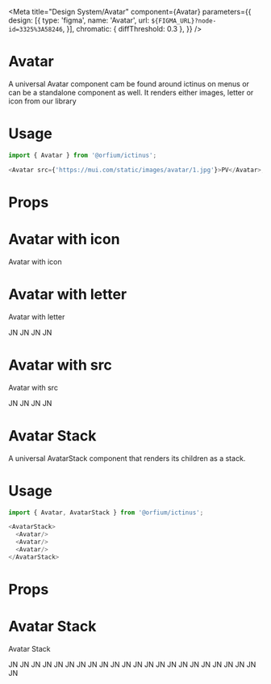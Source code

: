 
<Meta
    title="Design System/Avatar"
    component={Avatar}
    parameters={{
        design: [{
            type: 'figma',
            name: 'Avatar',
            url: `${FIGMA_URL}?node-id=3325%3A58246`,
        }],
        chromatic: { diffThreshold: 0.3 },
    }} />

# Avatar

A universal Avatar component cam be found around ictinus on menus or can be a standalone component as well. It renders either images, letter or icon from our library

# Usage

```js
import { Avatar } from '@orfium/ictinus';

<Avatar src={'https://mui.com/static/images/avatar/1.jpg'}>PV</Avatar>;
```

# Props

<Props of={Avatar} />

# Avatar with icon

Avatar with icon

<Preview>
  <Story name="Avatar with icon">
    <Stack>
      <Avatar size={'xs'} color={`blue-${BASE_SHADE}`} iconName={'user'} />
      <Avatar size={'sm'} color={`blue-${BASE_SHADE}`} iconName={'user'} />
      <Avatar size={'md'} color={`blue-${BASE_SHADE}`} iconName={'user'} />
      <Avatar size={'lg'} color={`blue-${BASE_SHADE}`} iconName={'user'} />
    </Stack>
  </Story>
</Preview>

# Avatar with letter

Avatar with letter

<Preview>
  <Story name="Avatar with letter">
    <Stack>
      <Avatar size={'xs'} color={`blue-${BASE_SHADE}`}>JN</Avatar>
      <Avatar size={'sm'} color={`blue-${BASE_SHADE}`}>JN</Avatar>
      <Avatar size={'md'} color={`blue-${BASE_SHADE}`}>JN</Avatar>
      <Avatar size={'lg'} color={`blue-${BASE_SHADE}`}>JN</Avatar>
    </Stack>
  </Story>
</Preview>

# Avatar with src

Avatar with src

<Preview>
  <Story name="Avatar with src">
    <Stack>
      <Avatar size={'xs'} src={'https://mui.com/static/images/avatar/1.jpg'}>JN</Avatar>
      <Avatar size={'sm'} src={'https://mui.com/static/images/avatar/1.jpg'}>JN</Avatar>
      <Avatar size={'md'} src={'https://mui.com/static/images/avatar/1.jpg'}>JN</Avatar>
      <Avatar size={'lg'} src={'https://mui.com/static/images/avatar/1.jpg'}>JN</Avatar>
    </Stack>
  </Story>
</Preview>

# Avatar Stack

A universal AvatarStack component that renders its children as a stack.

# Usage

```js
import { Avatar, AvatarStack } from '@orfium/ictinus';

<AvatarStack>
  <Avatar/>
  <Avatar/>
  <Avatar/>
</AvatarStack>
```

# Props

<Props of={AvatarStack} />

# Avatar Stack

Avatar Stack

<Preview>
  <Story name="Avatar Stack">
    <Stack vertical>
      <AvatarStack size={'lg'} color={`blue-${BASE_SHADE}`}>
        <Avatar size={'lg'} src={'https://mui.com/static/images/avatar/6.jpg'}>JN</Avatar>
        <Avatar size={'lg'} src={'https://mui.com/static/images/avatar/5.jpg'}>JN</Avatar>
        <Avatar size={'lg'} color={`blue-${BASE_SHADE}`}>JN</Avatar>
        <Avatar size={'lg'} src={'https://mui.com/static/images/avatar/3.jpg'}>JN</Avatar>
        <Avatar size={'lg'} src={'https://mui.com/static/images/avatar/2.jpg'}>JN</Avatar>
        <Avatar size={'lg'} src={'https://mui.com/static/images/avatar/1.jpg'}>JN</Avatar>
      </AvatarStack>
      <AvatarStack maxAvatars={3} color={`blue-${BASE_SHADE}`}>
        <Avatar src={'https://mui.com/static/images/avatar/6.jpg'}>JN</Avatar>
        <Avatar color={`blue-${BASE_SHADE}`} iconName={'user'} />
        <Avatar src={'https://mui.com/static/images/avatar/4.jpg'}>JN</Avatar>
        <Avatar src={'https://mui.com/static/images/avatar/3.jpg'}>JN</Avatar>
        <Avatar src={'https://mui.com/static/images/avatar/2.jpg'}>JN</Avatar>
        <Avatar src={'https://mui.com/static/images/avatar/1.jpg'}>JN</Avatar>
      </AvatarStack>
      <AvatarStack size={'sm'} color={`blue-${BASE_SHADE}`}>
        <Avatar size={'sm'} src={'https://mui.com/static/images/avatar/6.jpg'}>JN</Avatar>
        <Avatar size={'sm'} src={'https://mui.com/static/images/avatar/5.jpg'}>JN</Avatar>
        <Avatar size={'sm'} src={'https://mui.com/static/images/avatar/4.jpg'}>JN</Avatar>
        <Avatar size={'sm'} src={'https://mui.com/static/images/avatar/3.jpg'}>JN</Avatar>
        <Avatar size={'sm'} src={'https://mui.com/static/images/avatar/2.jpg'}>JN</Avatar>
        <Avatar size={'sm'} src={'https://mui.com/static/images/avatar/1.jpg'}>JN</Avatar>
      </AvatarStack>
      <AvatarStack size={'xs'} color={`blue-${BASE_SHADE}`}>
        <Avatar size={'xs'} src={'https://mui.com/static/images/avatar/6.jpg'}>JN</Avatar>
        <Avatar size={'xs'} src={'https://mui.com/static/images/avatar/5.jpg'}>JN</Avatar>
        <Avatar size={'xs'} color={`blue-${BASE_SHADE}`}>JN</Avatar>
        <Avatar size={'xs'} src={'https://mui.com/static/images/avatar/3.jpg'}>JN</Avatar>
        <Avatar size={'xs'} src={'https://mui.com/static/images/avatar/2.jpg'}>JN</Avatar>
        <Avatar size={'xs'} src={'https://mui.com/static/images/avatar/1.jpg'}>JN</Avatar>
      </AvatarStack>
    </Stack>
  </Story>
</Preview>
